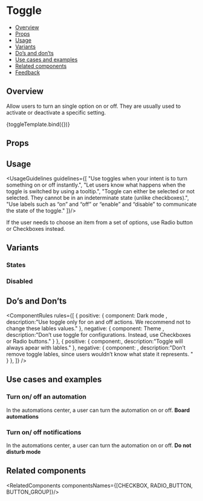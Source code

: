 
<Meta 
  title="Components/Toggle" 
  component={Toggle} 
/>

<!--- Component template -->


<!--- Component documentation -->

# Toggle
- [Overview](#overview)
- [Props](#props)
- [Usage](#usage)
- [Variants](#variants)
- [Do’s and don’ts](#dos-and-donts)
- [Use cases and examples](#use-cases-and-examples)
- [Related components](#related-components)
- [Feedback](#feedback)

## Overview
Allow users to turn an single option on or off. They are usually used to activate or deactivate a specific setting.

<Canvas>
  <Story name="Overview">
    {toggleTemplate.bind({})}
  </Story>
</Canvas>

## Props
<ArgsTable of={Toggle} />

## Usage
<UsageGuidelines guidelines={[
  "Use toggles when your intent is to turn something on or off instantly.",
  "Let users know what happens when the toggle is switched by using a tooltip.",
  "Toggle can either be selected or not selected. They cannot be in an indeterminate state (unlike checkboxes).",
  "Use labels such as “on” and “off” or “enable” and “disable” to communicate the state of the toggle."
]}/>

<Tip title="Tip">
  If the user needs to choose an item from a set of options, use Radio button or Checkboxes instead.
</Tip>

## Variants
### States
<Canvas>
  <Story name="States">
    <MultipleStoryElementsWrapper className="monday-style-story-toggle_column">
      <Toggle isDefaultSelected={false} />
      <Toggle />
      </MultipleStoryElementsWrapper>
  </Story>
</Canvas>

### Disabled
<Canvas>
  <Story name="Disabled">
    <MultipleStoryElementsWrapper className="monday-style-story-toggle_column">
      <Toggle isDefaultSelected={false} isDisabled={true} />
      <Toggle isDisabled={true} />
    </MultipleStoryElementsWrapper>
  </Story>
</Canvas>


## Do’s and Don’ts
<ComponentRules
  rules={[
    {
      positive: {
        component:
          <MultipleStoryElementsWrapper className="monday-style-story-toggle_row">
            Dark mode <Toggle />
          </MultipleStoryElementsWrapper>,
        description:"Use toggle only for on and off actions. We recommend not to change these lables values."
      },
      negative: {
        component:
          <MultipleStoryElementsWrapper className="monday-style-story-toggle_row"> 
            Theme <Toggle offOverrideText="Light mode" onOverrideText="Dark mode" />
          </MultipleStoryElementsWrapper>,
        description:"Don’t use toggle for configurations. Instead, use Checkboxes or Radio buttons."
      }
    },
    {
      positive: {
        component:<Toggle  />,
        description:"Toggle will always apear with lables."
      },
      negative: {
        component:
        <MultipleStoryElementsWrapper className="monday-style-story-toggle_column">
          <Toggle offOverrideText="" /><Toggle onOverrideText="" offOverrideText="" />
        </MultipleStoryElementsWrapper>,
        description:"Don’t remove toggle lables, since users wouldn’t know what state it represents. "
      }
    },
  ]}
/>

## Use cases and examples

### Turn on/ off an automation
In the automations center, a user can turn the automation on or off.
<Canvas>
  <Story name="Turn on/ off an automation">
    <b>Board automations</b>
    <Toggle />
  </Story>
</Canvas>

### Turn on/ off notifications
In the automations center, a user can turn the automation on or off.
<Canvas>
  <Story name="Turn on/ off an notifications">
    <b>Do not disturb mode</b>
    <Toggle ariaControls="asdsad" isDefaultSelected={false} />
  </Story>
</Canvas>

## Related components
<RelatedComponents componentsNames={[CHECKBOX, RADIO_BUTTON, BUTTON_GROUP]}/>
